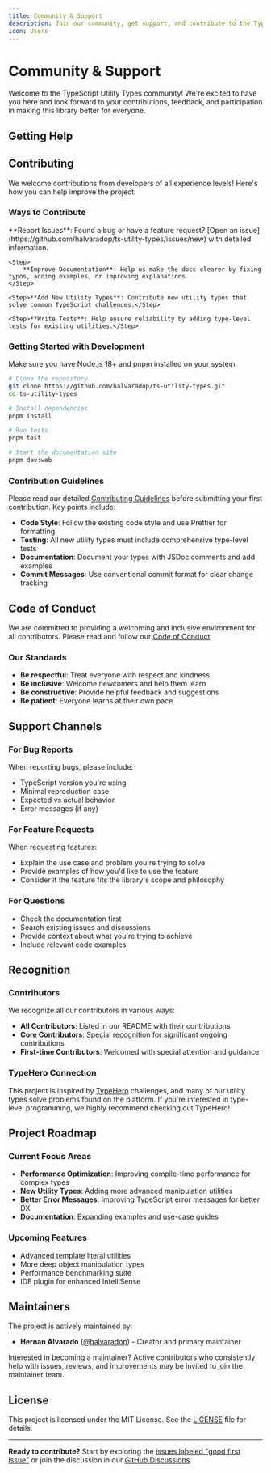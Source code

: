 ```yaml
---
title: Community & Support
description: Join our community, get support, and contribute to the TypeScript Utility Types project. Learn how to report issues, request features, and help improve the library.
icon: Users
---
```


# Community & Support

Welcome to the TypeScript Utility Types community! We're excited to have you here and look forward to your contributions, feedback, and participation in making this library better for everyone.

## Getting Help

<Cards>
  <Card
    title="GitHub Issues"
    description="Report bugs, request features, or ask technical questions"
    href="https://github.com/halvaradop/ts-utility-types/issues"
    icon="🐛"
  />
  <Card
    title="GitHub Discussions"
    description="Community discussions, ideas, and general questions"
    href="https://github.com/halvaradop/ts-utility-types/discussions"
    icon="💬"
  />
  <Card title="Documentation" description="Comprehensive guides and API reference" href="/docs" icon="📚" />
  <Card
    title="TypeHero Challenges"
    description="Practice with type-level programming challenges"
    href="https://typehero.dev/"
    icon="🧩"
  />
</Cards>

## Contributing

We welcome contributions from developers of all experience levels! Here's how you can help improve the project:

### Ways to Contribute

<Steps>
    <Step>
        **Report Issues**: Found a bug or have a feature request? [Open an
        issue](https://github.com/halvaradop/ts-utility-types/issues/new) with detailed information.
    </Step>

    <Step>
        **Improve Documentation**: Help us make the docs clearer by fixing typos, adding examples, or improving explanations.
    </Step>

    <Step>**Add New Utility Types**: Contribute new utility types that solve common TypeScript challenges.</Step>

    <Step>**Write Tests**: Help ensure reliability by adding type-level tests for existing utilities.</Step>

</Steps>

### Getting Started with Development

<Callout type="info" title="Prerequisites">
  Make sure you have Node.js 18+ and pnpm installed on your system.
</Callout>

```bash
# Clone the repository
git clone https://github.com/halvaradop/ts-utility-types.git
cd ts-utility-types

# Install dependencies
pnpm install

# Run tests
pnpm test

# Start the documentation site
pnpm dev:web
```

### Contribution Guidelines

Please read our detailed [Contributing Guidelines](https://github.com/halvaradop/.github/blob/master/.github/CONTRIBUTING.md) before submitting your first contribution. Key points include:

- **Code Style**: Follow the existing code style and use Prettier for formatting
- **Testing**: All new utility types must include comprehensive type-level tests
- **Documentation**: Document your types with JSDoc comments and add examples
- **Commit Messages**: Use conventional commit format for clear change tracking

## Code of Conduct

We are committed to providing a welcoming and inclusive environment for all contributors. Please read and follow our [Code of Conduct](https://github.com/halvaradop/.github/blob/master/.github/CODE_OF_CONDUCT.md).

### Our Standards

- **Be respectful**: Treat everyone with respect and kindness
- **Be inclusive**: Welcome newcomers and help them learn
- **Be constructive**: Provide helpful feedback and suggestions
- **Be patient**: Everyone learns at their own pace

## Support Channels

### For Bug Reports

When reporting bugs, please include:

- TypeScript version you're using
- Minimal reproduction case
- Expected vs actual behavior
- Error messages (if any)

### For Feature Requests

When requesting features:

- Explain the use case and problem you're trying to solve
- Provide examples of how you'd like to use the feature
- Consider if the feature fits the library's scope and philosophy

### For Questions

- Check the documentation first
- Search existing issues and discussions
- Provide context about what you're trying to achieve
- Include relevant code examples

## Recognition

### Contributors

We recognize all our contributors in various ways:

- **All Contributors**: Listed in our README with their contributions
- **Core Contributors**: Special recognition for significant ongoing contributions
- **First-time Contributors**: Welcomed with special attention and guidance

### TypeHero Connection

This project is inspired by [TypeHero](https://typehero.dev/) challenges, and many of our utility types solve problems found on the platform. If you're interested in type-level programming, we highly recommend checking out TypeHero!

## Project Roadmap

### Current Focus Areas

- **Performance Optimization**: Improving compile-time performance for complex types
- **New Utility Types**: Adding more advanced manipulation utilities
- **Better Error Messages**: Improving TypeScript error messages for better DX
- **Documentation**: Expanding examples and use-case guides

### Upcoming Features

- Advanced template literal utilities
- More deep object manipulation types
- Performance benchmarking suite
- IDE plugin for enhanced IntelliSense

## Maintainers

The project is actively maintained by:

- **Hernan Alvarado** ([@halvaradop](https://github.com/halvaradop)) - Creator and primary maintainer

<Callout type="note">
  Interested in becoming a maintainer? Active contributors who consistently help with issues, reviews, and improvements may be
  invited to join the maintainer team.
</Callout>

## License

This project is licensed under the MIT License. See the [LICENSE](https://github.com/halvaradop/ts-utility-types/blob/main/LICENSE) file for details.

---

**Ready to contribute?** Start by exploring the [issues labeled "good first issue"](https://github.com/halvaradop/ts-utility-types/labels/good%20first%20issue) or join the discussion in our [GitHub Discussions](https://github.com/halvaradop/ts-utility-types/discussions).
